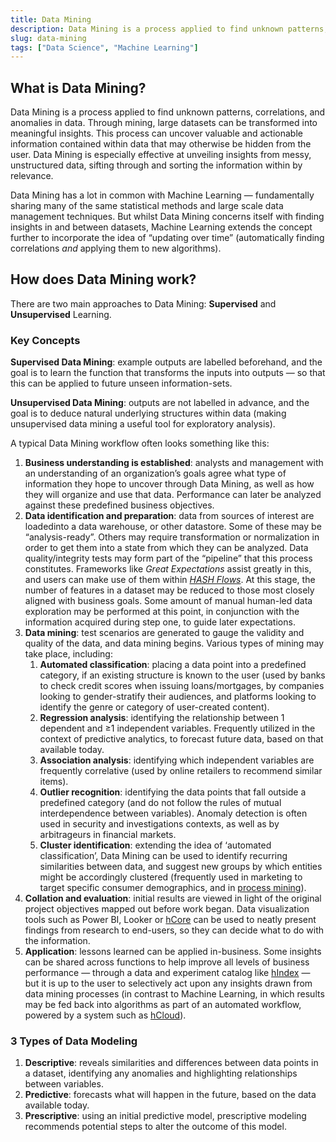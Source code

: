 ```yaml
---
title: Data Mining
description: Data Mining is a process applied to find unknown patterns, correlations, and anomalies in data. Through mining, meaningful insights can be extracted from data.
slug: data-mining
tags: ["Data Science", "Machine Learning"]
---
```


## What is Data Mining?

Data Mining is a process applied to find unknown patterns, correlations, and anomalies in data. Through mining, large datasets can be transformed into meaningful insights. This process can uncover valuable and actionable information contained within data that may otherwise be hidden from the user. Data Mining is especially effective at unveiling insights from messy, unstructured data, sifting through and sorting the information within by relevance.

Data Mining has a lot in common with Machine Learning — fundamentally sharing many of the same statistical methods and large scale data management techniques. But whilst Data Mining concerns itself with finding insights in and between datasets, Machine Learning extends the concept further to incorporate the idea of “updating over time” (automatically finding correlations _and_ applying them to new algorithms).

## How does Data Mining work?

There are two main approaches to Data Mining: **Supervised** and **Unsupervised** Learning.

<KeyConcepts>

### Key Concepts

**Supervised Data Mining**: example outputs are labelled beforehand, and the goal is to learn the function that transforms the inputs into outputs — so that this can be applied to future unseen information-sets.

**Unsupervised Data Mining**: outputs are not labelled in advance, and the goal is to deduce natural underlying structures within data (making unsupervised data mining a useful tool for exploratory analysis).

</KeyConcepts>

A typical Data Mining workflow often looks something like this:

1. **Business understanding is established**: analysts and management with an understanding of an organization’s goals agree what type of information they hope to uncover through Data Mining, as well as how they will organize and use that data. Performance can later be analyzed against these predefined business objectives.
1. **Data identification and preparation**: data from sources of interest are loadedinto a data warehouse, or other datastore. Some of these may be “analysis-ready”. Others may require transformation or normalization in order to get them into a state from which they can be analyzed. Data quality/integrity tests may form part of the “pipeline” that this process constitutes. Frameworks like _Great Expectations_ assist greatly in this, and users can make use of them within _[HASH Flows](/platform/core#flows)_. At this stage, the number of features in a dataset may be reduced to those most closely aligned with business goals. Some amount of manual human-led data exploration may be performed at this point, in conjunction with the information acquired during step one, to guide later expectations.
1. **Data mining**: test scenarios are generated to gauge the validity and quality of the data, and data mining begins. Various types of mining may take place, including:
   1. **Automated classification**: placing a data point into a predefined category, if an existing structure is known to the user (used by banks to check credit scores when issuing loans/mortgages, by companies looking to gender-stratify their audiences, and platforms looking to identify the genre or category of user-created content).
   1. **Regression analysis**: identifying the relationship between 1 dependent and ≥1 independent variables. Frequently utilized in the context of predictive analytics, to forecast future data, based on that available today.
   1. **Association analysis**: identifying which independent variables are frequently correlative (used by online retailers to recommend similar items).
   1. **Outlier recognition**: identifying the data points that fall outside a predefined category (and do not follow the rules of mutual interdependence between variables). Anomaly detection is often used in security and investigations contexts, as well as by arbitrageurs in financial markets.
   1. **Cluster identification**: extending the idea of ‘automated classification’, Data Mining can be used to identify recurring similarities between data, and suggest new groups by which entities might be accordingly clustered (frequently used in marketing to target specific consumer demographics, and in [process mining](/glossary/process-mining)).
1. **Collation and evaluation**: initial results are viewed in light of the original project objectives mapped out before work began. Data visualization tools such as Power BI, Looker or [hCore](/platform/core) can be used to neatly present findings from research to end-users, so they can decide what to do with the information.
1. **Application**: lessons learned can be applied in-business. Some insights can be shared across functions to help improve all levels of business performance — through a data and experiment catalog like [hIndex](/platform/index) — but it is up to the user to selectively act upon any insights drawn from data mining processes (in contrast to Machine Learning, in which results may be fed back into algorithms as part of an automated workflow, powered by a system such as [hCloud](/platform/cloud)).

<KeyConcepts>

### 3 Types of Data Modeling

1. **Descriptive**: reveals similarities and differences between data points in a dataset, identifying any anomalies and highlighting relationships between variables.
1. **Predictive**: forecasts what will happen in the future, based on the data available today.
1. **Prescriptive**: using an initial predictive model, prescriptive modeling recommends potential steps to alter the outcome of this model.

</KeyConcepts>
